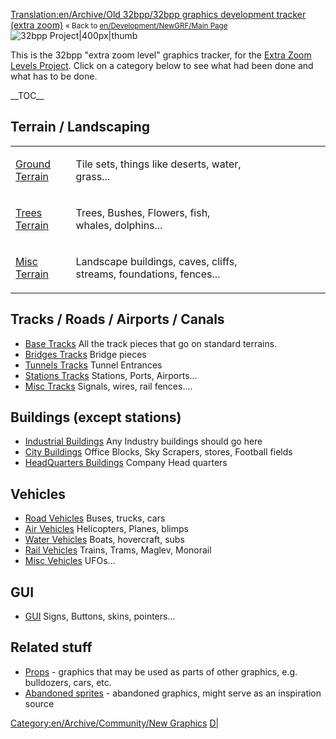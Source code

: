 [[Translation:en/Archive/Old 32bpp/32bpp graphics development tracker (extra zoom)]]
<small>« Back to [[en/Development/NewGRF/Main Page]]</small>  [[File:en/Archive/Old 32bpp/OpenTTD 32bpp.png|32bpp Project|400px|thumb]]


This is the 32bpp "extra zoom level" graphics tracker, for the [[en/Community/NewGRF/Playing with 32 bpp graphics|Extra Zoom Levels Project]].
Click on a category below to see what had been done and what has to be done.


__TOC__  



==Terrain / Landscaping==
{| style="background:#FFFFFF; text-align:left"
|width="100"|[[en/Archive/Old 32bpp/Ground Terrain (New Graphics)|Ground Terrain]] 
|width="400"|Tile sets, things like deserts, water, grass...
|width="200"|{{en/Full Zoom Progress Bar 01}}
|-
|[[en/Archive/Old 32bpp/Trees Terrain (New Graphics)|Trees Terrain]]
|Trees, Bushes, Flowers, fish, whales, dolphins...
|
|-
|[[en/Archive/Old 32bpp/Misc Terrain (New Graphics)|Misc Terrain]]
|Landscape buildings, caves, cliffs, streams, foundations, fences...
|
|}

==Tracks / Roads / Airports / Canals==
* [[en/Archive/Old 32bpp/Base Tracks (New Graphics)|Base Tracks]] All the track pieces that go on standard terrains.
* [[en/Archive/Old 32bpp/Bridges Tracks (New Graphics)|Bridges Tracks]] Bridge pieces
* [[en/Archive/Old 32bpp/Tunnels Tracks (New Graphics)|Tunnels Tracks]] Tunnel Entrances
* [[en/Archive/Old 32bpp/Stations Tracks (New Graphics)|Stations Tracks]] Stations, Ports, Airports...
* [[en/Archive/Old 32bpp/Misc Tracks (New Graphics)|Misc Tracks]] Signals, wires, rail fences....

==Buildings (except stations)==
* [[en/Archive/Old 32bpp/Industrial Buildings (New Graphics)|Industrial Buildings]] Any Industry buildings should go here
* [[en/Archive/Old 32bpp/City Buildings (New Graphics)|City Buildings]] Office Blocks, Sky Scrapers, stores, Football fields
* [[en/Archive/Old 32bpp/HeadQuarters Buildings (New Graphics)|HeadQuarters Buildings]] Company Head quarters

==Vehicles==
* [[en/Archive/Old 32bpp/Road Vehicles (New Graphics)|Road Vehicles]] Buses, trucks, cars
* [[en/Archive/Old 32bpp/Air Vehicles (New Graphics)|Air Vehicles]] Helicopters, Planes, blimps
* [[en/Archive/Old 32bpp/Water Vehicles (New Graphics)|Water Vehicles]] Boats, hovercraft, subs
* [[en/Archive/Old 32bpp/Rail Vehicles (New Graphics)|Rail Vehicles]] Trains, Trams, Maglev, Monorail
* [[en/Archive/Old 32bpp/Misc Vehicles (New Graphics)|Misc Vehicles]] UFOs...

==GUI==
* [[en/Archive/Old 32bpp/GUI (New Graphics)|GUI]] Signs, Buttons, skins, pointers... <!-- No faces? -->

==Related stuff==
* [[en/Archive/Old 32bpp/Props (New Graphics)|Props]] - graphics that may be used as parts of other graphics, e.g. bulldozers, cars, etc.
* [[en/Archive/Old 32bpp/32bpp abandoned buildings|Abandoned sprites]] - abandoned graphics, might serve as an inspiration source


{{en/Archive/Old 32bpp/Navbox Graphics Development}}

[[Category:en/Archive/Community/New Graphics]][[Category:en/Archive/Old 32bpp/32bpp Graphics Developer resources|D|]]